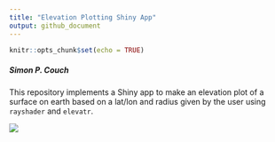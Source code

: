 ```yaml
---
title: "Elevation Plotting Shiny App"
output: github_document
---
```


```r
knitr::opts_chunk$set(echo = TRUE)
```

##### *Simon P. Couch*

This repository implements a Shiny app to make an elevation plot of a surface on earth based on a lat/lon and radius given by the user using `rayshader` and `elevatr`.

![](sc.png)
